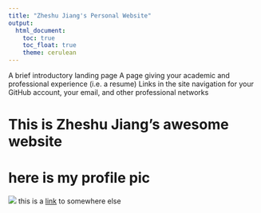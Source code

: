```yaml
---
title: "Zheshu Jiang's Personal Website"
output: 
  html_document:
    toc: true
    toc_float: true
    theme: cerulean
---
```


A brief introductory landing page
A page giving your academic and professional experience (i.e. a resume)
Links in the site navigation for your GitHub account, your email, and other professional networks

# This is Zheshu Jiang's awesome website

# here is my profile pic
![](/Users/jiangzheshu/Desktop/WechatIMG606.jpeg)
this is a [link](https://github.com/jzs43) to somewhere else

